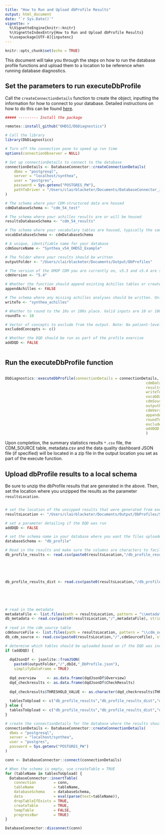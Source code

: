 ```yaml
---
title: "How to Run and Upload dbProfile Results"
output: html_document
date: "`r Sys.Date()`"
vignette: >
  %\VignetteEngine{knitr::knitr}
  %\VignetteIndexEntry{How to Run and Upload dbProfile Results}
  %\usepackage[UTF-8]{inputenc}
---
```


```r
knitr::opts_chunk$set(echo = TRUE)
```

This document will take you through the steps on how to run the database profile functions and upload them to a location to be reference when running database diagnostics.

## Set the parameters to run executeDbProfile

Call the `createConnectionDetails` function to create the object, inputting the information for how to connect to your database. Detailed instructions on how to do this can be found [here](http://ohdsi.github.io/DatabaseConnector/articles/Connecting.html). 

```r
##### --------- Install the package

remotes::install_github("OHDSI/DbDiagnostics")

# Call the library
library(DbDiagnostics)

# Turn off the connection pane to speed up run time
options(connectionObserver = NULL)

# Set up connectionDetails to connect to the database
connectionDetails <- DatabaseConnector::createConnectionDetails(
	dbms = "postgresql",
	server = "localhost/synthea",
	user = "postgres",
	password = Sys.getenv("POSTGRES_PW"),
	pathToDriver = "/Users/clairblacketer/Documents/DatabaseConnector_Jars"
)

# The schema where your CDM-structured data are housed
cdmDatabaseSchema <- "cdm_54_test"

# The schema where your achilles results are or will be housed
resultsDatabaseSchema <- "cdm_54_results"

# The schema where your vocabulary tables are housed, typically the same as the cdmDatabaseSchema
vocabDatabaseSchema <- cdmDatabaseSchema

# A unique, identifiable name for your database
cdmSourceName <- "Synthea_v54_OHDSI_Example"

# The folder where your results should be written
outputFolder <- "/Users/clairblacketer/Documents/Output/DbProfiles"

# The version of the OMOP CDM you are currently on, v5.3 and v5.4 are supported.
cdmVersion <- "5.4"

# Whether the function should append existing Achilles tables or create new ones
appendAchilles <- FALSE

# The schema where any missing achilles analyses should be written. Only set if appendAchilles = FALSE
writeTo <- "synthea_achilles"

# Whether to round to the 10s or 100s place. Valid inputs are 10 or 100, default is 10.
roundTo <- 10

# Vector of concepts to exclude from the output. Note: No patient-level data is pulled as part of the package or included as part of the output
excludedConcepts <- c()

# Whether the DQD should be run as part of the profile exercise
addDQD <- FALSE
  
```

## Run the executeDbProfile function

```r

DbDiagnostics::executeDbProfile(connectionDetails = connectionDetails,
																cdmDatabaseSchema = cdmDatabaseSchema,
																resultsDatabaseSchema = resultsDatabaseSchema,
																writeTo = writeTo,
																vocabDatabaseSchema = vocabDatabaseSchema,
																cdmSourceName = cdmSourceName,
																outputFolder = outputFolder,
																cdmVersion = cdmVersion,
																appendAchilles = appendAchilles,
																roundTo = roundTo,
																excludedConcepts = excludedConcepts,
																addDQD = addDQD
																)

```

Upon completion, the summary statistics results `*.csv` file, the CDM_SOURCE table, metadata.csv and the data quality dashboard JSON file (if specified) will be located in a zip file in the output location you set as part of the execute function. 


## Upload dbProfile results to a local schema

Be sure to unzip the dbProfile results that are generated in the above. Then, set the location where you unzipped the results as the parameter `resultsLocation`. 
```r

# set the location of the unzipped results that were generated from executeDbProfile
resultsLocation <- "/Users/clairblacketer/Documents/Output/DbProfiles/Synthea_v54_OHDSI_Example/20220329/DbProfileResults_Synthea_v54_OHDSI_Example_20220329_20240718083009"

# set a parameter detailing if the DQD was run
addDQD <- FALSE

# set the schema name in your database where you want the files uploaded 
databaseSchema <- "db_profile"

# Read in the results and make sure the columns are characters to facilitate dbDiagnostics execution
db_profile_results <- read.csv(paste0(resultsLocation,"/db_profile_results.csv"), stringsAsFactors = F, colClasses = c("stratum_1"="character",
                                                                                                                       "stratum_2"="character",
                                                                                                                       "stratum_3"="character",
                                                                                                                       "stratum_4"="character",
                                                                                                                       "stratum_5"="character"))

db_profile_results_dist <- read.csv(paste0(resultsLocation,"/db_profile_results_dist.csv"), stringsAsFactors = F, colClasses = c("stratum_1"="character",
                                                                                                                                 "stratum_2"="character",
                                                                                                                                 "stratum_3"="character",
                                                                                                                                 "stratum_4"="character",
                                                                                                                                 "stratum_5"="character"))
                                                                                                                                 
# read in the metadata
metadataFile <- list.files(path = resultsLocation, pattern = "\\metadata.csv$")
db_metadata <- read.csv(paste0(resultsLocation,"/",metadataFile), stringsAsFactors = F, colClasses = c("dataDoiType"="character",
                                                                                                       "dataShortName"="character"))
# read in the cdm_source table
cdmSourceFile <- list.files(path = resultsLocation, pattern = "\\cdm_source.csv$")
db_cdm_source <- read.csv(paste0(resultsLocation,"/",cdmSourceFile), stringsAsFactors = F)

# determine which tables should be uploaded based on if the DQD was included
if (addDQD) {
  
  dqdJsonDf <- jsonlite::fromJSON(
    paste0(outputFolder,"/",dbId,"_DbProfile.json"),
    simplifyDataFrame = TRUE)
  
  dqd_overview     <- as.data.frame(dqdJsonDf$Overview)
  dqd_checkresults <- as.data.frame(dqdJsonDf$CheckResults)
  
  dqd_checkresults$THRESHOLD_VALUE <- as.character(dqd_checkresults$THRESHOLD_VALUE)
  
  tablesToUpload <- c("db_profile_results","db_profile_results_dist","db_metadata","db_cdm_source","dqd_checkresults","dqd_overview")
} else {
  tablesToUpload <- c("db_profile_results","db_profile_results_dist","db_metadata","db_cdm_source")
}

# create the connectionDetails for the database where the results should be uploaded. It is likely this will be different than the database where the dbProfile was run
connectionDetails <- DatabaseConnector::createConnectionDetails(
  dbms = "postgresql",
  server = "localhost/synthea",
  user = "postgres",
  password = Sys.getenv("POSTGRES_PW")
)

conn <- DatabaseConnector::connect(connectionDetails)

# When the schema is empty, use createTable = TRUE
for (tableName in tablesToUpload) {
  DatabaseConnector::insertTable(
    connection        = conn,
    tableName         = tableName,
    databaseSchema    = databaseSchema,
    data              = eval(parse(text=tableName)),
    dropTableIfExists = TRUE,
    createTable       = TRUE,
    tempTable         = FALSE,
    progressBar       = TRUE)
}

DatabaseConnector::disconnect(conn)
```

